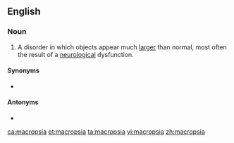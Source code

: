 ==English==

===Noun===
{{en-noun|-}}

# {{label|en|pathology}} A disorder in which objects appear much [[larger]] than normal, most often the result of a [[neurological]] dysfunction.

====Synonyms====
* {{l|en|macropsy}}

====Antonyms====
* {{l|en|micropsia}}

[[ca:macropsia]]
[[et:macropsia]]
[[ta:macropsia]]
[[vi:macropsia]]
[[zh:macropsia]]